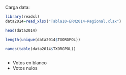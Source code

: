 Carga data: 

```r
library(readxl)
data2014=read_xlsx("Tabla10-ERM2014-Regional.xlsx")
```

```r
head(data2014)
```

```r
length(unique(data2014$TXORGPOL))
```

```r
names(table(data2014$TXORGPOL))
```

```r

```




- Votos en blanco
- Votos nulos



